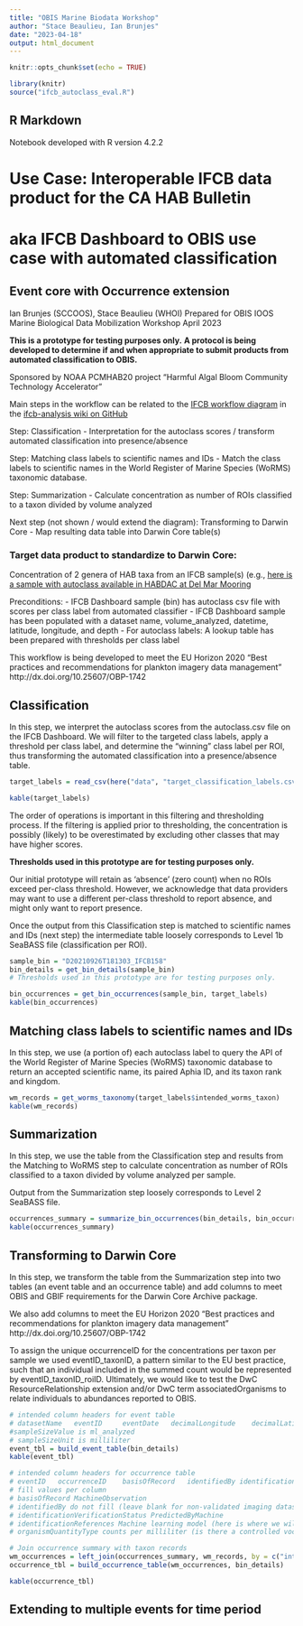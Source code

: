 ```yaml
---
title: "OBIS Marine Biodata Workshop"
author: "Stace Beaulieu, Ian Brunjes"
date: "2023-04-18"
output: html_document
---
```


```r
knitr::opts_chunk$set(echo = TRUE)

library(knitr)
source("ifcb_autoclass_eval.R")
```
## R Markdown
Notebook developed with R version 4.2.2

# Use Case: Interoperable IFCB data product for the CA HAB Bulletin
# aka IFCB Dashboard to OBIS use case with automated classification
## Event core with Occurrence extension
Ian Brunjes (SCCOOS), Stace Beaulieu (WHOI)
Prepared for OBIS IOOS Marine Biological Data Mobilization Workshop April 2023

**This is a prototype for testing purposes only.**
**A protocol is being developed to determine if and when appropriate to submit products from automated classification to OBIS.**

Sponsored by NOAA PCMHAB20 project “Harmful Algal Bloom Community Technology Accelerator”

Main steps in the workflow can be related to the [IFCB workflow diagram](https://raw.githubusercontent.com/hsosik/ifcb-analysis/master/Development/IFCB%20workflow%20chart.png) in the [ifcb-analysis wiki on GitHub](https://github.com/hsosik/ifcb-analysis/wiki)

Step: Classification
- Interpretation for the autoclass scores / transform automated classification into presence/absence

Step: Matching class labels to scientific names and IDs
- Match the class labels to scientific names in the World Register of Marine Species (WoRMS) taxonomic database.

Step: Summarization
- Calculate concentration as number of ROIs classified to a taxon divided by volume analyzed

Next step (not shown / would extend the diagram): Transforming to Darwin Core
- Map resulting data table into Darwin Core table(s)

### Target data product to standardize to Darwin Core:
Concentration of 2 genera of HAB taxa from an IFCB sample(s) (e.g., [here is a sample with autoclass available in HABDAC at Del Mar Mooring](https://ifcb.caloos.org/timeline?dataset=del-mar-mooring&bin=D20210620T221255_IFCB158)

Preconditions:
- IFCB Dashboard sample (bin) has autoclass csv file with scores per class label from automated classifier
- IFCB Dashboard sample has been populated with a dataset name, volume_analyzed, datetime, latitude, longitude, and depth
- For autoclass labels: A lookup table has been prepared with thresholds per class label

This workflow is being developed to meet the EU Horizon 2020 “Best practices and recommendations for plankton imagery data management” http://dx.doi.org/10.25607/OBP-1742

## Classification
In this step, we interpret the autoclass scores from the autoclass.csv file on the IFCB Dashboard. We will filter to the targeted class labels, apply a threshold per class label, and determine the “winning” class label per ROI, thus transforming the automated classification into a presence/absence table.

```r
target_labels = read_csv(here("data", "target_classification_labels.csv"))

kable(target_labels)
```


The order of operations is important in this filtering and thresholding process. If the filtering is applied prior to thresholding, the concentration is possibly (likely) to be overestimated by excluding other classes that may have higher scores.

**Thresholds used in this prototype are for testing purposes only.**

Our initial prototype will retain as ‘absence’ (zero count) when no ROIs exceed per-class threshold. However, we acknowledge that data providers may want to use a different per-class threshold to report absence, and might only want to report presence.

Once the output from this Classification step is matched to scientific names and IDs (next step) the intermediate table loosely corresponds to Level 1b SeaBASS file (classification per ROI).


```r
sample_bin = "D20210926T181303_IFCB158"
bin_details = get_bin_details(sample_bin)
# Thresholds used in this prototype are for testing purposes only.

bin_occurrences = get_bin_occurrences(sample_bin, target_labels)
kable(bin_occurrences)
```

## Matching class labels to scientific names and IDs
In this step, we use (a portion of) each autoclass label to query the API of the World Register of Marine Species (WoRMS) taxonomic database to return an accepted scientific name, its paired Aphia ID, and its taxon rank and kingdom.

```r
wm_records = get_worms_taxonomy(target_labels$intended_worms_taxon)
kable(wm_records)
```

## Summarization
In this step, we use the table from the Classification step and results from the Matching to WoRMS step to calculate concentration as number of ROIs classified to a taxon divided by volume analyzed per sample.

Output from the Summarization step loosely corresponds to Level 2 SeaBASS file.

```r
occurrences_summary = summarize_bin_occurrences(bin_details, bin_occurrences, target_labels)
kable(occurrences_summary)
```

## Transforming to Darwin Core
In this step, we transform the table from the Summarization step into two tables (an event table and an occurrence table) and add columns to meet OBIS and GBIF requirements for the Darwin Core Archive package.

We also add columns to meet the EU Horizon 2020 “Best practices and recommendations for plankton imagery data management” http://dx.doi.org/10.25607/OBP-1742

To assign the unique occurrenceID for the concentrations per taxon per sample we used eventID_taxonID, a pattern similar to the EU best practice, such that an individual included in the summed count would be represented by eventID_taxonID_roiID. Ultimately, we would like to test the DwC ResourceRelationship extension and/or DwC term associatedOrganisms to relate individuals to abundances reported to OBIS.

```r
# intended column headers for event table
# datasetName 	eventID 	eventDate 	decimalLongitude 	decimalLatitude 	countryCode 	geodeticDatum 	minimumDepthInMeters 	maximumDepthInMeters sampleSizeValue sampleSizeUnit
#sampleSizeValue is ml_analyzed
# sampleSizeUnit is milliliter
event_tbl = build_event_table(bin_details)
kable(event_tbl)
```


```r
# intended column headers for occurrence table
# eventID 	occurrenceID 	basisOfRecord 	identifiedBy identificationVerificationStatus 	identificationReferences 	associatedMedia 	verbatimIdentification 	scientificName 	scientificNameID 	taxonRank kingdom 	occurrenceStatus 	organismQuantity organismQuantityType institutionCode
# fill values per column
# basisOfRecord MachineObservation
# identifiedBy do not fill (leave blank for non-validated imaging dataset)
# identificationVerificationStatus PredictedByMachine
# identificationReferences Machine learning model (here is where we will recommend DOI for trained model); Software to run the machine learning model (cite version); Software to interpret autoclass scores (cite this notebook version)
# organismQuantityType counts per milliliter (is there a controlled vocabulary term for the counting unit is colony, chain, or single cell?)

# Join occurrence summary with taxon records
wm_occurrences = left_join(occurrences_summary, wm_records, by = c("intended_worms_taxon" = "intended_worms_taxon"))
occurrence_tbl = build_occurrence_table(wm_occurrences, bin_details)

kable(occurrence_tbl)
```

## Extending to multiple events for time period

```r

```

